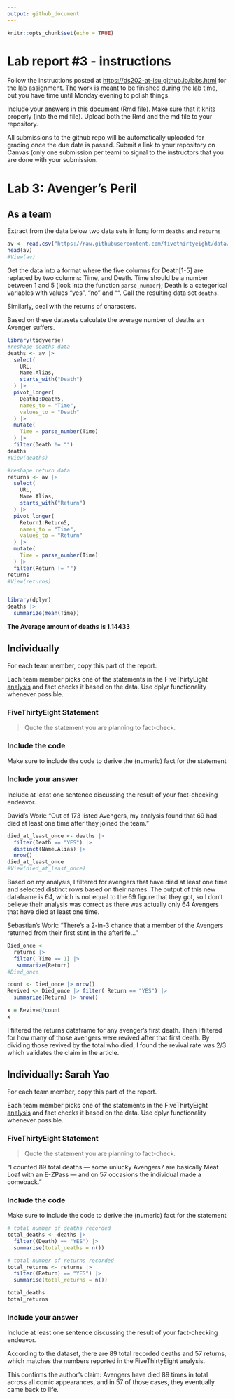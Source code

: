```yaml
---
output: github_document
---
```


<!-- README.md is generated from README.Rmd. Please edit the README.Rmd file -->

```r
knitr::opts_chunk$set(echo = TRUE)
```

# Lab report #3 - instructions

Follow the instructions posted at <https://ds202-at-isu.github.io/labs.html> for the lab assignment. The work is meant to be finished during the lab time, but you have time until Monday evening to polish things.

Include your answers in this document (Rmd file). Make sure that it knits properly (into the md file). Upload both the Rmd and the md file to your repository.

All submissions to the github repo will be automatically uploaded for grading once the due date is passed. Submit a link to your repository on Canvas (only one submission per team) to signal to the instructors that you are done with your submission.

# Lab 3: Avenger's Peril

## As a team

Extract from the data below two data sets in long form `deaths` and `returns`

```r
av <- read.csv("https://raw.githubusercontent.com/fivethirtyeight/data/master/avengers/avengers.csv", stringsAsFactors = FALSE)
head(av)
#View(av)
```

Get the data into a format where the five columns for Death[1-5] are replaced by two columns: Time, and Death. Time should be a number between 1 and 5 (look into the function `parse_number`); Death is a categorical variables with values "yes", "no" and "". Call the resulting data set `deaths`.

Similarly, deal with the returns of characters.

Based on these datasets calculate the average number of deaths an Avenger suffers.

```r
library(tidyverse)
#reshape deaths data
deaths <- av |> 
  select(
    URL,
    Name.Alias,
    starts_with("Death")
  ) |> 
  pivot_longer(
    Death1:Death5,
    names_to = "Time",
    values_to = "Death"
  ) |>
  mutate(
    Time = parse_number(Time)
  ) |>
  filter(Death != "")
deaths
#View(deaths)

#reshape return data
returns <- av |> 
  select(
    URL,
    Name.Alias,
    starts_with("Return")
  ) |> 
  pivot_longer(
    Return1:Return5,
    names_to = "Time",
    values_to = "Return"
  ) |>
  mutate(
    Time = parse_number(Time)
  ) |>
  filter(Return != "")
returns
#View(returns)


library(dplyr)
deaths |>
  summarize(mean(Time))
```

**The Average amount of deaths is 1.14433**

## Individually

For each team member, copy this part of the report.

Each team member picks one of the statements in the FiveThirtyEight [analysis](https://fivethirtyeight.com/features/avengers-death-comics-age-of-ultron/) and fact checks it based on the data. Use dplyr functionality whenever possible.

### FiveThirtyEight Statement

> Quote the statement you are planning to fact-check.

### Include the code

Make sure to include the code to derive the (numeric) fact for the statement

### Include your answer

Include at least one sentence discussing the result of your fact-checking endeavor.

David's Work: "Out of 173 listed Avengers, my analysis found that 69 had died at least one time after they joined the team."

```r
died_at_least_once <- deaths |>
  filter(Death == "YES") |>
  distinct(Name.Alias) |>
  nrow()
died_at_least_once
#View(died_at_least_once)
```

Based on my analysis, I filtered for avengers that have died at least one time and selected distinct rows based on their names. The output of this new dataframe is 64, which is not equal to the 69 figure that they got, so I don't believe their analysis was correct as there was actually only 64 Avengers that have died at least one time.

Sebastian's Work: "There's a 2-in-3 chance that a member of the Avengers returned from their first stint in the afterlife..."

```r
Died_once <- 
  returns |>
  filter( Time == 1) |>
   summarize(Return) 
#Died_once

count <- Died_once |> nrow()
Revived <- Died_once |> filter( Return == "YES") |>
  summarize(Return) |> nrow()

x = Revived/count 
x
```

I filtered the returns dataframe for any avenger's first death. Then I filtered for how many of those avengers were revived after that first death. By dividing those revived by the total who died, I found the revival rate was 2/3 which validates the claim in the article.

## Individually: Sarah Yao

For each team member, copy this part of the report.

Each team member picks one of the statements in the FiveThirtyEight [analysis](https://fivethirtyeight.com/features/avengers-death-comics-age-of-ultron/) and fact checks it based on the data. Use dplyr functionality whenever possible.

### FiveThirtyEight Statement

> Quote the statement you are planning to fact-check.

"I counted 89 total deaths — some unlucky Avengers7 are basically Meat Loaf with an E-ZPass — and on 57 occasions the individual made a comeback."

### Include the code

Make sure to include the code to derive the (numeric) fact for the statement

```r

# total number of deaths recorded
total_deaths <- deaths |>
  filter((Death) == "YES") |>
  summarise(total_deaths = n())

# total number of returns recorded
total_returns <- returns |>
  filter((Return) == "YES") |>
  summarise(total_returns = n())

total_deaths
total_returns

```

### Include your answer

Include at least one sentence discussing the result of your fact-checking endeavor.

According to the dataset, there are 89 total recorded deaths and 57 returns, which matches the numbers reported in the FiveThirtyEight analysis.

This confirms the author’s claim: Avengers have died 89 times in total across all comic appearances, and in 57 of those cases, they eventually came back to life.
